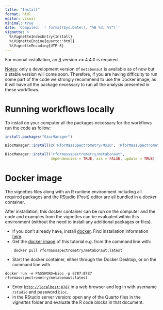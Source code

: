```yaml
---
title: "Install"
format: html
editor: visual
minimal: true
date: 'Compiled: `r format(Sys.Date(), "%B %d, %Y")`'
vignette: >
  %\VignetteIndexEntry{Install}
  %\VignetteEngine{quarto::html}
  %\VignetteEncoding{UTF-8}
---
```


For manual installation, an [R](https://www.r-project.org/) version \>= 4.4.0 is
required.

[Notes]{.underline}: only a development version of `metabonaut` is available as
of now but a stable version will come soon. Therefore, if you are having
difficulty to run some part of the code we strongly recommend to use the Docker
image, as it will have all the package necessary to run all the analysis
presented in these workflows.

# Running workflows locally

To install on your computer all the packages necessary for the workflows run the
code as follow:

```r
install.packages("BiocManager")

BiocManager::install(c('RforMassSpectrometry/MsIO', 'RforMassSpectrometry/MsBackendMetaboLights'), ask = FALSE, dependencies = TRUE)

BiocManager::install("rformassspectrometry/metabonaut",
                     dependencies = TRUE, ask = FALSE, update = TRUE)
```

# Docker image

The vignettes files along with an R runtime environment including all required
packages and the RStudio (Posit) editor are all bundled in a *docker* container.

After installation, this docker container can be run on the computer and the
code and examples from the vignettes can be evaluated within this environment
(without the need to install any additional packages or files).

-   If you don't already have, install [docker](https://www.docker.com/). Find
    installation information [here](https://docs.docker.com/desktop/).
-   Get the [docker
    image](https://hub.docker.com/r/rformassspectrometry/metabonaut) of this
    tutorial e.g. from the command line with:

```         
    docker pull rformassspectrometry/metabonaut:latest
```

-   Start the docker container, either through the Docker Desktop, or on the
    command line with

```         
docker run -e PASSWORD=bioc -p 8787:8787 rformassspectrometry/metabonaut:latest
```

-   Enter [`http://localhost:8787`](http://localhost:8787) in a web browser and
    log in with username `rstudio` and password `bioc`.
-   In the RStudio server version: open any of the Quarto files in the
    *vignettes* folder and evaluate the R code blocks in that document.
